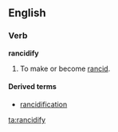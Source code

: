 ==English==

===Verb===
'''rancidify'''

# {{slang|nonstandard}} To make or become [[rancid]].

====Derived terms====
* [[rancidification]]

[[ta:rancidify]]